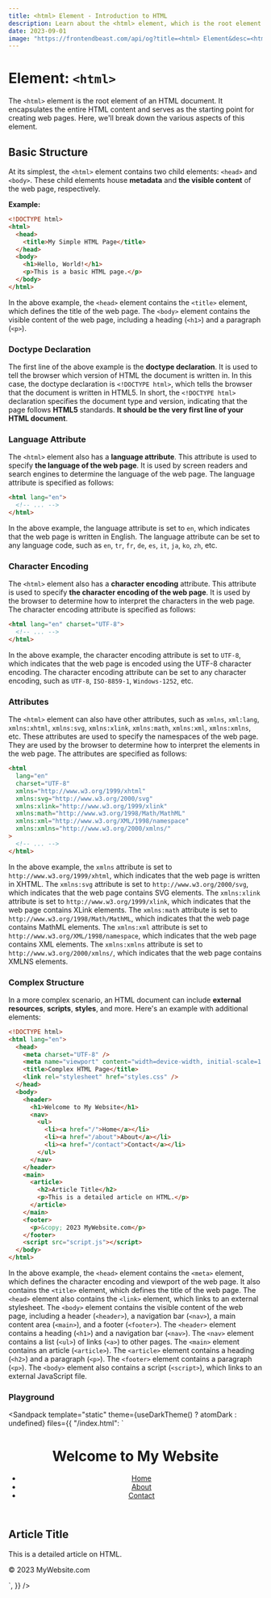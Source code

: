 ```yaml
---
title: <html> Element - Introduction to HTML
description: Learn about the <html> element, which is the root element of an HTML document.
date: 2023-09-01
image: "https://frontendbeast.com/api/og?title=<html> Element&desc=<html> Element - Introduction to HTML"
---
```



# Element: `<html>`

The `<html>` element is the root element of an HTML document. It encapsulates the entire HTML content and serves as the starting point for creating web pages. Here, we'll break down the various aspects of this element.

## Basic Structure

At its simplest, the `<html>` element contains two child elements: `<head>` and `<body>`. These child elements house **metadata** and **the visible content** of the web page, respectively.

**Example:**

```html
<!DOCTYPE html>
<html>
  <head>
    <title>My Simple HTML Page</title>
  </head>
  <body>
    <h1>Hello, World!</h1>
    <p>This is a basic HTML page.</p>
  </body>
</html>
```

In the above example, the `<head>` element contains the `<title>` element, which defines the title of the web page. The `<body>` element contains the visible content of the web page, including a heading (`<h1>`) and a paragraph (`<p>`).

### Doctype Declaration

The first line of the above example is the **doctype declaration**. It is used to tell the browser which version of HTML the document is written in. In this case, the doctype declaration is `<!DOCTYPE html>`, which tells the browser that the document is written in HTML5. In short, the `<!DOCTYPE html>` declaration specifies the document type and version, indicating that the page follows **HTML5** standards. **It should be the very first line of your HTML document**.

### Language Attribute

The `<html>` element also has a **language attribute**. This attribute is used to specify **the language of the web page**. It is used by screen readers and search engines to determine the language of the web page. The language attribute is specified as follows:

```html
<html lang="en">
  <!-- ... -->
</html>
```

In the above example, the language attribute is set to `en`, which indicates that the web page is written in English. The language attribute can be set to any language code, such as `en`, `tr`, `fr`, `de`, `es`, `it`, `ja`, `ko`, `zh`, etc.

### Character Encoding

The `<html>` element also has a **character encoding** attribute. This attribute is used to specify **the character encoding of the web page**. It is used by the browser to determine how to interpret the characters in the web page. The character encoding attribute is specified as follows:

```html
<html lang="en" charset="UTF-8">
  <!-- ... -->
</html>
```

In the above example, the character encoding attribute is set to `UTF-8`, which indicates that the web page is encoded using the UTF-8 character encoding. The character encoding attribute can be set to any character encoding, such as `UTF-8`, `ISO-8859-1`, `Windows-1252`, etc.

### Attributes

The `<html>` element can also have other attributes, such as `xmlns`, `xml:lang`, `xmlns:xhtml`, `xmlns:svg`, `xmlns:xlink`, `xmlns:math`, `xmlns:xml`, `xmlns:xmlns`, etc. These attributes are used to specify the namespaces of the web page. They are used by the browser to determine how to interpret the elements in the web page. The attributes are specified as follows:

```html
<html
  lang="en"
  charset="UTF-8"
  xmlns="http://www.w3.org/1999/xhtml"
  xmlns:svg="http://www.w3.org/2000/svg"
  xmlns:xlink="http://www.w3.org/1999/xlink"
  xmlns:math="http://www.w3.org/1998/Math/MathML"
  xmlns:xml="http://www.w3.org/XML/1998/namespace"
  xmlns:xmlns="http://www.w3.org/2000/xmlns/"
>
  <!-- ... -->
</html>
```

In the above example, the `xmlns` attribute is set to `http://www.w3.org/1999/xhtml`, which indicates that the web page is written in XHTML. The `xmlns:svg` attribute is set to `http://www.w3.org/2000/svg`, which indicates that the web page contains SVG elements. The `xmlns:xlink` attribute is set to `http://www.w3.org/1999/xlink`, which indicates that the web page contains XLink elements. The `xmlns:math` attribute is set to `http://www.w3.org/1998/Math/MathML`, which indicates that the web page contains MathML elements. The `xmlns:xml` attribute is set to `http://www.w3.org/XML/1998/namespace`, which indicates that the web page contains XML elements. The `xmlns:xmlns` attribute is set to `http://www.w3.org/2000/xmlns/`, which indicates that the web page contains XMLNS elements.

### Complex Structure

In a more complex scenario, an HTML document can include **external resources**, **scripts**, **styles**, and more. Here's an example with additional elements:

```html
<!DOCTYPE html>
<html lang="en">
  <head>
    <meta charset="UTF-8" />
    <meta name="viewport" content="width=device-width, initial-scale=1.0" />
    <title>Complex HTML Page</title>
    <link rel="stylesheet" href="styles.css" />
  </head>
  <body>
    <header>
      <h1>Welcome to My Website</h1>
      <nav>
        <ul>
          <li><a href="/">Home</a></li>
          <li><a href="/about">About</a></li>
          <li><a href="/contact">Contact</a></li>
        </ul>
      </nav>
    </header>
    <main>
      <article>
        <h2>Article Title</h2>
        <p>This is a detailed article on HTML.</p>
      </article>
    </main>
    <footer>
      <p>&copy; 2023 MyWebsite.com</p>
    </footer>
    <script src="script.js"></script>
  </body>
</html>
```

In the above example, the `<head>` element contains the `<meta>` element, which defines the character encoding and viewport of the web page. It also contains the `<title>` element, which defines the title of the web page. The `<head>` element also contains the `<link>` element, which links to an external stylesheet. The `<body>` element contains the visible content of the web page, including a header (`<header>`), a navigation bar (`<nav>`), a main content area (`<main>`), and a footer (`<footer>`). The `<header>` element contains a heading (`<h1>`) and a navigation bar (`<nav>`). The `<nav>` element contains a list (`<ul>`) of links (`<a>`) to other pages. The `<main>` element contains an article (`<article>`). The `<article>` element contains a heading (`<h2>`) and a paragraph (`<p>`). The `<footer>` element contains a paragraph (`<p>`). The `<body>` element also contains a script (`<script>`), which links to an external JavaScript file.

### Playground

<Sandpack
  template="static"
  theme={useDarkTheme() ? atomDark : undefined}
  files={{
    "/index.html": `<!DOCTYPE html>
<html lang="en">
  <head>
    <meta charset="UTF-8" />
    <meta name="viewport" content="width=device-width, initial-scale=1.0" />
    <title>Complex HTML Page</title>
    <link rel="stylesheet" href="styles.css" />
  </head>
  <body>
    <header>
      <h1>Welcome to My Website</h1>
      <nav>
        <ul>
          <li><a href="/">Home</a></li>
          <li><a href="/about">About</a></li>
          <li><a href="/contact">Contact</a></li>
        </ul>
      </nav>
    </header>
    <main>
      <article>
        <h2>Article Title</h2>
        <p>This is a detailed article on HTML.</p>
      </article>
    </main>
    <footer>
      <p>&copy; 2023 MyWebsite.com</p>
    </footer>
    <script src="script.js"></script>
  </body>
</html>
`,
  }}
/>
